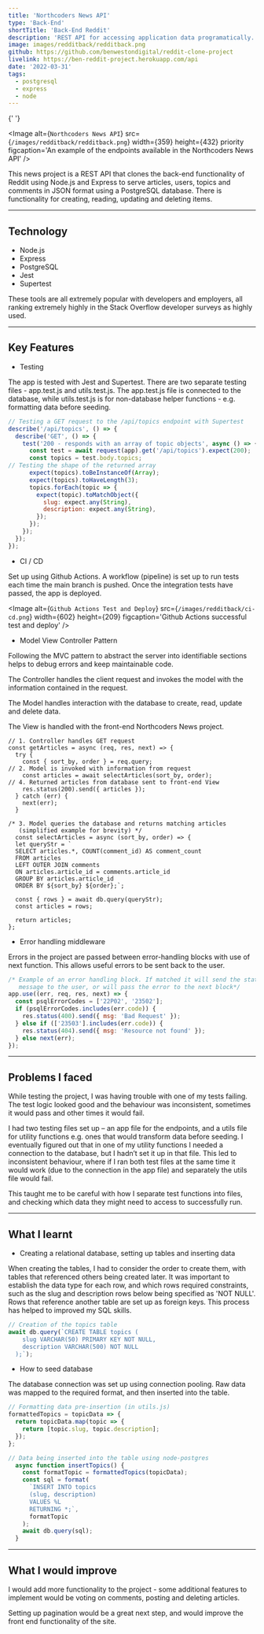 ```yaml
---
title: 'Northcoders News API'
type: 'Back-End'
shortTitle: 'Back-End Reddit'
description: 'REST API for accessing application data programatically. It mimics the back-end functionality of a service such as Reddit using Express and PostgreSQL.'
image: images/redditback/redditback.png
github: https://github.com/benwestondigital/reddit-clone-project
livelink: https://ben-reddit-project.herokuapp.com/api
date: '2022-03-31'
tags:
  - postgresql
  - express
  - node
---
```


{' '}

<Image
  alt={`Northcoders News API`}
  src={`/images/redditback/redditback.png`}
  width={359}
  height={432}
  priority
  figcaption='An example of the endpoints available in the Northcoders News API'
/>

This news project is a REST API that clones the back-end functionality of Reddit using Node.js and Express to serve articles, users, topics and comments in JSON format using a PostgreSQL database. There is functionality for creating, reading, updating and deleting items.

---

## Technology

- Node.js
- Express
- PostgreSQL
- Jest
- Supertest

These tools are all extremely popular with developers and employers, all ranking extremely highly in the Stack Overflow developer surveys as highly used.

---

## Key Features

- Testing

The app is tested with Jest and Supertest. There are two separate testing files - app.test.js and utils.test.js. The app.test.js file is connected to the database, while utils.test.js is for non-database helper functions - e.g. formatting data before seeding.

```javascript:__tests__/app.test.js
// Testing a GET request to the /api/topics endpoint with Supertest
describe('/api/topics', () => {
  describe('GET', () => {
    test('200 - responds with an array of topic objects', async () => {
      const test = await request(app).get('/api/topics').expect(200);
      const topics = test.body.topics;
// Testing the shape of the returned array
      expect(topics).toBeInstanceOf(Array);
      expect(topics).toHaveLength(3);
      topics.forEach(topic => {
        expect(topic).toMatchObject({
          slug: expect.any(String),
          description: expect.any(String),
        });
      });
    });
  });
});
```

- CI / CD

Set up using Github Actions. A workflow (pipeline) is set up to run tests each time the main branch is pushed. Once the integration tests have passed, the app is deployed.

<Image
  alt={`Github Actions Test and Deploy`}
  src={`/images/redditback/ci-cd.png`}
  width={602}
  height={209}
  figcaption='Github Actions successful test and deploy'
/>

- Model View Controller Pattern

Following the MVC pattern to abstract the server into identifiable sections helps to debug errors and keep maintainable code.

The Controller handles the client request and invokes the model with the information contained in the request.

The Model handles interaction with the database to create, read, update and delete data.

The View is handled with the front-end Northcoders News project.

```javascript:article-get-request
// 1. Controller handles GET request
const getArticles = async (req, res, next) => {
  try {
    const { sort_by, order } = req.query;
// 2. Model is invoked with information from request
    const articles = await selectArticles(sort_by, order);
// 4. Returned articles from database sent to front-end View
    res.status(200).send({ articles });
  } catch (err) {
    next(err);
  }

/* 3. Model queries the database and returns matching articles
   (simplified example for brevity) */
  const selectArticles = async (sort_by, order) => {
  let queryStr = `
  SELECT articles.*, COUNT(comment_id) AS comment_count
  FROM articles
  LEFT OUTER JOIN comments
  ON articles.article_id = comments.article_id
  GROUP BY articles.article_id
  ORDER BY ${sort_by} ${order};`;

  const { rows } = await db.query(queryStr);
  const articles = rows;

  return articles;
};
```

- Error handling middleware

Errors in the project are passed between error-handling blocks with use of next function. This allows useful errors to be sent back to the user.

```javascript:app.js
/* Example of an error handling block. If matched it will send the status and
   message to the user, or will pass the error to the next block*/
app.use((err, req, res, next) => {
  const psqlErrorCodes = ['22P02', '23502'];
  if (psqlErrorCodes.includes(err.code)) {
    res.status(400).send({ msg: 'Bad Request' });
  } else if (['23503'].includes(err.code)) {
    res.status(404).send({ msg: 'Resource not found' });
  } else next(err);
});
```

---

## Problems I faced

While testing the project, I was having trouble with one of my tests failing. The test logic looked good and the behaviour was inconsistent, sometimes it would pass and other times it would fail.

I had two testing files set up – an app file for the endpoints, and a utils file for utility functions e.g. ones that would transform data before seeding. I eventually figured out that in one of my utility functions I needed a connection to the database, but I hadn’t set it up in that file. This led to inconsistent behaviour, where if I ran both test files at the same time it would work (due to the connection in the app file) and separately the utils file would fail.

This taught me to be careful with how I separate test functions into files, and checking which data they might need to access to successfully run.

---

## What I learnt

- Creating a relational database, setting up tables and inserting data

When creating the tables, I had to consider the order to create them, with tables that referenced others being created later. It was important to establish the data type for each row, and which rows required constraints, such as the slug and description rows below being specified as 'NOT NULL'. Rows that reference another table are set up as foreign keys. This process has helped to improved my SQL skills.

```javascript:seeds/seed.js
// Creation of the topics table
await db.query(`CREATE TABLE topics (
    slug VARCHAR(50) PRIMARY KEY NOT NULL,
    description VARCHAR(500) NOT NULL
  );`);
```

- How to seed database

The database connection was set up using connection pooling. Raw data was mapped to the required format, and then inserted into the table.

```javascript:seeds/seed.js
// Formatting data pre-insertion (in utils.js)
formattedTopics = topicData => {
  return topicData.map(topic => {
    return [topic.slug, topic.description];
  });
};

// Data being inserted into the table using node-postgres
  async function insertTopics() {
    const formatTopic = formattedTopics(topicData);
    const sql = format(
      `INSERT INTO topics
      (slug, description)
      VALUES %L
      RETURNING *;`,
      formatTopic
    );
    await db.query(sql);
  }
```

---

## What I would improve

I would add more functionality to the project - some additional features to implement would be voting on comments, posting and deleting articles.

Setting up pagination would be a great next step, and would improve the front end functionality of the site.
